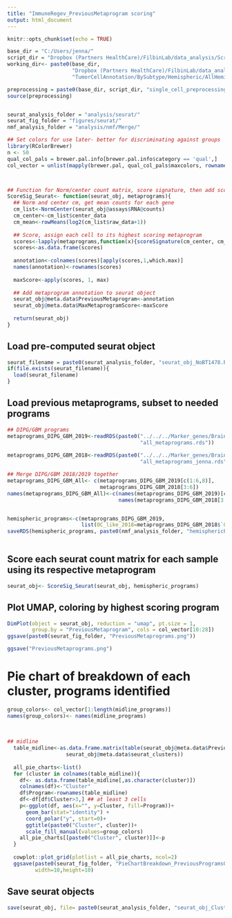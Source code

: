 ```yaml
---
title: "ImmuneRegev_PreviousMetaprogram scoring"
output: html_document
---
```


```r
knitr::opts_chunk$set(echo = TRUE)

base_dir = "C:/Users/jenna/"
script_dir = "Dropbox (Partners HealthCare)/FilbinLab/data_analysis/Scripts/"
working_dir<- paste0(base_dir, 
                     "Dropbox (Partners HealthCare)/FilbinLab/data_analysis/Projects/git_repos/Pedi_Immune/",
                     "TumorCellAnnotation/BySubtype/Hemispheric/AllHemi/")

preprocessing = paste0(base_dir, script_dir, "single_cell_preprocessing_helper_functions.R")
source(preprocessing)


seurat_analysis_folder = "analysis/seurat/"
seurat_fig_folder = "figures/seurat/"
nmf_analysis_folder = "analysis/nmf/Merge/"

## Set colors for use later- better for discriminating against groups
library(RColorBrewer)
n <- 50
qual_col_pals = brewer.pal.info[brewer.pal.info$category == 'qual',]
col_vector = unlist(mapply(brewer.pal, qual_col_pals$maxcolors, rownames(qual_col_pals)))



## Function for Norm/center count matrix, score signature, then add scores to seurat object
ScoreSig_Seurat<- function(seurat_obj, metaprograms){
  ## Norm and center cm, get mean counts for each gene
  cm_list<-NormCenter(seurat_obj@assays$RNA@counts)
  cm_center<-cm_list$center_data
  cm_mean<-rowMeans(log2(cm_list$raw_data+1))
  
  ## Score, assign each cell to its highest scoring metaprogram
  scores<-lapply(metaprograms,function(x){scoreSignature(cm_center, cm_mean, x)})
  scores<-as.data.frame(scores)
  
  annotation<-colnames(scores)[apply(scores,1,which.max)]
  names(annotation)<-rownames(scores)
  
  maxScore<-apply(scores, 1, max)
  
  ## Add metaprogram annotation to seurat object
  seurat_obj@meta.data$PreviousMetaprogram<-annotation
  seurat_obj@meta.data$MaxMetaprogramScore<-maxScore
  
  return(seurat_obj)
}
```

## Load pre-computed seurat object 
```r
seurat_filename = paste0(seurat_analysis_folder, "seurat_obj_NoBT1478.Robj")
if(file.exists(seurat_filename)){
  load(seurat_filename)
}
```


## Load previous metaprograms, subset to needed programs
```r
## DIPG/GBM programs
metaprograms_DIPG_GBM_2019<-readRDS(paste0("../../../Marker_genes/Brain_tumor_metaprograms/2019_GBM/",
                                           "all_metaprograms.rds"))
  
metaprograms_DIPG_GBM_2018<-readRDS(paste0("../../../Marker_genes/Brain_tumor_metaprograms/2018_DIPG/",
                                           "all_metaprograms_jenna.rds"))

## Merge DIPG/GBM 2018/2019 together
metaprograms_DIPG_GBM_All<- c(metaprograms_DIPG_GBM_2019[c(1:6,8)],
                              metaprograms_DIPG_GBM_2018[3:6])
names(metaprograms_DIPG_GBM_All)<-c(names(metaprograms_DIPG_GBM_2019)[c(1:6,8)],
                                    names(metaprograms_DIPG_GBM_2018[3:6]))


hemispheric_programs<-c(metaprograms_DIPG_GBM_2019,
                        list(OC_like_2018=metaprograms_DIPG_GBM_2018$`OC-like_2018`))
saveRDS(hemispheric_programs, paste0(nmf_analysis_folder, "hemisphericPreviousPrograms_2019_OC.rds"))
 
```


## Score each seurat count matrix for each sample using its respective metaprogram
```r
seurat_obj<- ScoreSig_Seurat(seurat_obj, hemispheric_programs)
```

## Plot UMAP, coloring by highest scoring program
```r
DimPlot(object = seurat_obj, reduction = "umap", pt.size = 1, 
        group.by = "PreviousMetaprogram", cols = col_vector[10:28])
ggsave(paste0(seurat_fig_folder, "PreviousMetaprograms.png"))

ggsave("PreviousMetaprograms.png")
```


# Pie chart of breakdown of each cluster, programs identified
```r
group_colors<- col_vector[1:length(midline_programs)]
names(group_colors)<- names(midline_programs)
  
 
  
## midline
  table_midline<-as.data.frame.matrix(table(seurat_obj@meta.data$PreviousMetaprogram, 
                   seurat_obj@meta.data$seurat_clusters))
  
  all_pie_charts<-list()
  for (cluster in colnames(table_midline)){
    df<- as.data.frame(table_midline[,as.character(cluster)])
    colnames(df)<-"Cluster"
    df$Program<-rownames(table_midline)
    df<-df[df$Cluster>3,] ## at least 3 cells
    p<-ggplot(df, aes(x="", y=Cluster, fill=Program))+
      geom_bar(stat="identity") + 
      coord_polar("y", start=0)+
      ggtitle(paste0("Cluster", cluster))+
      scale_fill_manual(values=group_colors)
    all_pie_charts[[paste0("Cluster", cluster)]]<-p
  }
  
  cowplot::plot_grid(plotlist = all_pie_charts, ncol=2)
  ggsave(paste0(seurat_fig_folder, "PieChartBreakdown_PreviousProgramsOC.AC.OPC.MES1_midline.png"),
         width=10,height=10)
```



## Save seurat objects

```r
save(seurat_obj, file= paste0(seurat_analysis_folder, "seurat_obj_Cluster6Removed.Robj"))
```

